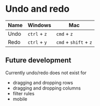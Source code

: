 # Undo and redo

| Name | Windows      | Mac                   |
| ---- | ------------ | --------------------- |
| Undo | `ctrl` + `z` | `cmd` + `z`           |
| Redo | `ctrl` + `y` | `cmd` + `shift` + `z` |

## Future development

Currently undo/redo does not exist for

-   dragging and dropping rows
-   dragging and dropping columns
-   filter rules
-   mobile
